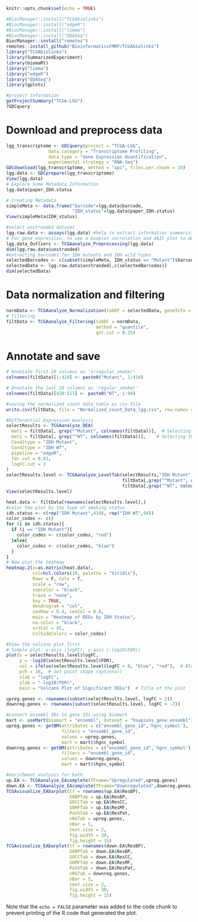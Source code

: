 ```r
knitr::opts_chunk$set(echo = TRUE)
```

```r
#BiocManager::install("TCGAbiolinks")
#BiocManager::install("edgeR")
#BiocManager::install("limma")
#BiocManager::install("EDASeq")
BiocManager::install("remotes")
remotes::install_github("BioinformaticsFMRP/TCGAbiolinks")
library("TCGAbiolinks")
library(SummarizedExperiment)
library(biomaRt)
library("limma")
library("edgeR")
library("EDASeq")
library(gplots)

#project information
getProjectSummary("TCGA-LGG")
?GDCquery
```

# Download and preprocess data
```r
lgg_transcriptome <- GDCquery(project = "TCGA-LGG",
                data.category = "Transcriptome Profiling",
                data.type = "Gene Expression Quantification",
                experimental.strategy = "RNA-Seq")
GDCdownload(lgg_transcriptome, method = "api", files.per.chunk = 10)
lgg.data <- GDCprepare(lgg_transcriptome)
View(lgg.data)
# Explore Some Metadata Information
lgg.data$paper_IDH.status
```
```r
# Creating Metadata
simpleMeta <- data.frame("barcode"=lgg.data$barcode,
                         "IDH_status"=lgg.data$paper_IDH.status)
View(simpleMeta$IDH_status)
```
```r
#select unstranded dataset
lgg.raw.data <- assays(lgg.data) #help to extract information summarizing the experiment
# For gene expression, to see a boxplot correlation and AAIC plot to define outliers
lgg.data_Outliers <- TCGAanalyze_Preprocessing(lgg.data)
dim(lgg.raw.data$unstranded)
#extracting barcodes for IDH mutants and IDH wild types
selectedBarcodes <- c(subset(simpleMeta, IDH_status == "Mutant")$barcode, subset(simpleMeta, IDH_status == "WT")$barcode)
selectedData <- lgg.raw.data$unstranded[,c(selectedBarcodes)]
dim(selectedData)
```

# Data normalization and filtering
```r
normData <- TCGAanalyze_Normalization(tabDF = selectedData, geneInfo = geneInfoHT, method = "geneLength")
# filtering
filtData <- TCGAanalyze_Filtering(tabDF = normData,
                                  method = "quantile",
                                  qnt.cut = 0.25)
```

# Annotate and save
```r
# Annotate first 20 columns as 'irregular_smoker'
colnames(filtData)[1:419] <- paste0("Mutant", 1:419)

# Annotate the last 20 columns as 'regular_smoker'
colnames(filtData)[420:513] <- paste0("WT", 1:94)

#saving the normalized count data table as csv file
write.csv(filtData, file = "Normalized_count_Data_lgg.csv", row.names = TRUE)
```


```r
#Differential Expression Analysis
selectResults <- TCGAanalyze_DEA(
  mat1 = filtData[, grep("^Mutant", colnames(filtData))],  # Selecting the 'irregular_smoker' columns
  mat2 = filtData[, grep("^WT", colnames(filtData))],    # Selecting the 'regular_smoker' columns
  Cond1type = "IDH Mutant",
  Cond2type = "IDH WT",
  pipeline = "edgeR",
  fdr.cut = 0.01,
  logFC.cut = 2
)
selectResults.level <- TCGAanalyze_LevelTab(selectResults,"IDH Mutant", "IDH WT",
                                            filtData[,grep("^Mutant", colnames(filtData))],
                                            filtData[,grep("^WT", colnames(filtData))])
View(selectResults.level)
```


```r
heat.data <- filtData[rownames(selectResults.level),]
#color the plot by the type of smoking status
idh.status <- c(rep("IDH Mutant",419), rep("IDH WT",94))
color_codes <- c()
for (i in idh.status){
  if (i == "IDH Mutant"){
    color_codes <- c(color_codes, "red")
  }else{
    color_codes <- c(color_codes, "blue")
  }
}
# Now plot the heatmap
heatmap.2(x=as.matrix(heat.data),
          col=hcl.colors(10, palette = "Viridis"),
          Rowv = F, Colv = T,
          scale = "row",
          sepcolor = "black",
          trace = "none",
          key = TRUE,
          dendrogram = "col",
          cexRow = 0.4, cexCol = 0.8,
          main = "Heatmap of DEGs by IDH Status",
          na.color = "black",
          srtCol = 45,
          ColSideColors = color_codes)
```


```r
#View the volcano plot first
# Sample plot: x-axis (logFC), y-axis (-log10(FDR))
plot(x = selectResults.level$logFC, 
     y = -log10(selectResults.level$FDR),
     col = ifelse(selectResults.level$logFC > 0, "blue", "red"),  # Blue for positive, red for negative
     pch = 16,  # Set point shape (optional)
     xlab = "logFC", 
     ylab = "-log10(FDR)",
     main = "Volcano Plot of Significant DEGs")  # Title of the plot
```


```r
upreg.genes <- rownames(subset(selectResults.level, logFC > 2))
downreg.genes <- rownames(subset(selectResults.level, logFC < -2))

#convert ensembl IDs to gene IDs using biomart
mart <- useMart(biomart = "ensembl", dataset = "hsapiens_gene_ensembl")
upreg.genes <- getBM(attributes = c("ensembl_gene_id",'hgnc_symbol'),
                     filters = "ensembl_gene_id",
                     values = upreg.genes,
                     mart = mart)$hgnc_symbol
downreg.genes <- getBM(attributes = c("ensembl_gene_id",'hgnc_symbol'),
                     filters = "ensembl_gene_id",
                     values = downreg.genes,
                     mart = mart)$hgnc_symbol
```


```r
#enrichment analysis for both
up.EA <- TCGAanalyze_EAcomplete(TFname="Upregulated",upreg.genes)
down.EA <- TCGAanalyze_EAcomplete(TFname="Downregulated",downreg.genes)
TCGAvisualize_EAbarplot(tf = rownames(up.EA$ResBP),
                        GOBPTab = up.EA$ResBP,
                        GOCCTab = up.EA$ResCC,
                        GOMFTab = up.EA$ResMF,
                        PathTab = up.EA$ResPat,
                        nRGTab = upreg.genes,
                        nBar = 5,
                        text.size = 2,
                        fig.width = 30,
                        fig.height = 15)
TCGAvisualize_EAbarplot(tf = rownames(down.EA$ResBP),
                        GOBPTab = down.EA$ResBP,
                        GOCCTab = down.EA$ResCC,
                        GOMFTab = down.EA$ResMF,
                        PathTab = down.EA$ResPat,
                        nRGTab = downreg.genes,
                        nBar = 5,
                        text.size = 2,
                        fig.width = 30,
                        fig.height = 15)
```

Note that the `echo = FALSE` parameter was added to the code chunk to prevent printing of the R code that generated the plot.
